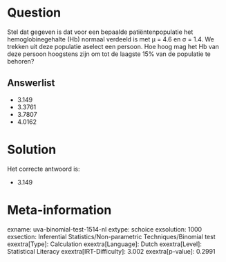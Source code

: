 Question
========

Stel dat gegeven is dat voor een bepaalde patiëntenpopulatie het
hemoglobinegehalte (Hb) normaal verdeeld is met μ = 4.6 en σ = 1.4. We
trekken uit deze populatie aselect een persoon. Hoe hoog mag het Hb van
deze persoon hoogstens zijn om tot de laagste 15% van de populatie te
behoren?

Answerlist
----------

* 3.149
* 3.3761
* 3.7807
* 4.0162

Solution
========

Het correcte antwoord is: 

* 3.149

Meta-information
================
exname: uva-binomial-test-1514-nl
extype: schoice
exsolution: 1000
exsection: Inferential Statistics/Non-parametric Techniques/Binomial test
exextra[Type]: Calculation
exextra[Language]: Dutch
exextra[Level]: Statistical Literacy
exextra[IRT-Difficulty]: 3.002
exextra[p-value]: 0.2991
